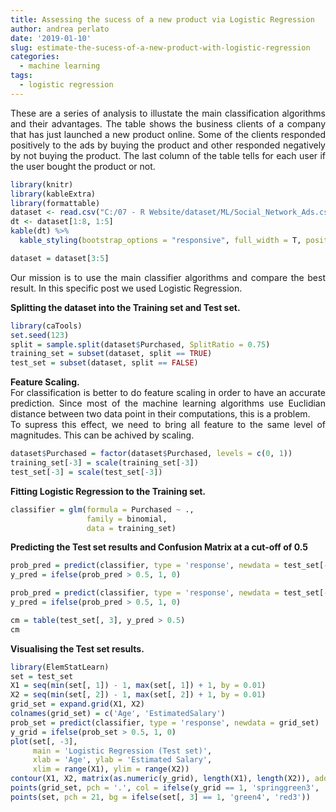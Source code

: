 ```yaml
---
title: Assessing the sucess of a new product via Logistic Regression
author: andrea perlato
date: '2019-01-10'
slug: estimate-the-sucess-of-a-new-product-with-logistic-regression
categories:
  - machine learning
tags:
  - logistic regression
---
```


<style>
body {
text-align: justify}
</style>

These are a series of analysis to illustate the main classification algorithms and their advantages.
The table shows the business clients of a company that has just launched a new product online. Some of the clients responded positively to the ads by buying the product and other responded negatively by not buying the product. The last column of the table tells for each user if the user bought the product or not.


```r
library(knitr)
library(kableExtra)
library(formattable)
dataset <- read.csv("C:/07 - R Website/dataset/ML/Social_Network_Ads.csv")
dt <- dataset[1:8, 1:5]
kable(dt) %>%
  kable_styling(bootstrap_options = "responsive", full_width = T, position = "center")

dataset = dataset[3:5]

```

Our mission is to use the main classifier algorithms and compare the best result. In this specific post we used Logistic Regression.

**Splitting the dataset into the Training set and Test set.** 
```r
library(caTools)
set.seed(123)
split = sample.split(dataset$Purchased, SplitRatio = 0.75)
training_set = subset(dataset, split == TRUE)
test_set = subset(dataset, split == FALSE) 

```

**Feature Scaling.** <br/>
For classification is better to do feature scaling in order to have an accurate prediction.
Since most of the machine learning algorithms use Euclidian distance between two data point in their computations, this is a problem. <br/>
To supress this effect, we need to bring all feature to the same level of magnitudes. This can be achived by scaling.
```r
dataset$Purchased = factor(dataset$Purchased, levels = c(0, 1))
training_set[-3] = scale(training_set[-3])
test_set[-3] = scale(test_set[-3])

```

**Fitting Logistic Regression to the Training set.**
```r
classifier = glm(formula = Purchased ~ .,
                 family = binomial,
                 data = training_set)

```

**Predicting the Test set results and Confusion Matrix at a cut-off of 0.5**
```r
prob_pred = predict(classifier, type = 'response', newdata = test_set[-3])
y_pred = ifelse(prob_pred > 0.5, 1, 0)

prob_pred = predict(classifier, type = 'response', newdata = test_set[-3])
y_pred = ifelse(prob_pred > 0.5, 1, 0)

cm = table(test_set[, 3], y_pred > 0.5)
cm

```

**Visualising the Test set results.**
```r
library(ElemStatLearn)
set = test_set
X1 = seq(min(set[, 1]) - 1, max(set[, 1]) + 1, by = 0.01)
X2 = seq(min(set[, 2]) - 1, max(set[, 2]) + 1, by = 0.01)
grid_set = expand.grid(X1, X2)
colnames(grid_set) = c('Age', 'EstimatedSalary')
prob_set = predict(classifier, type = 'response', newdata = grid_set)
y_grid = ifelse(prob_set > 0.5, 1, 0)
plot(set[, -3],
     main = 'Logistic Regression (Test set)',
     xlab = 'Age', ylab = 'Estimated Salary',
     xlim = range(X1), ylim = range(X2))
contour(X1, X2, matrix(as.numeric(y_grid), length(X1), length(X2)), add = TRUE)
points(grid_set, pch = '.', col = ifelse(y_grid == 1, 'springgreen3', 'tomato'))
points(set, pch = 21, bg = ifelse(set[, 3] == 1, 'green4', 'red3'))

```
